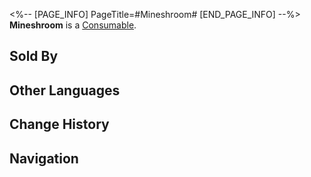 <%-- [PAGE_INFO]
PageTitle=#Mineshroom#
[END_PAGE_INFO] --%>
{{Item Infobox
|id          = 408411
|image       = Item Mineshroom.png
|type        = Consumable
|invCategory = Consumables
|rarity      = 2
|effect      = Upon use, increases ATK of all allies by 5% plus 170 for the next battle.
|description = Dry fungi prepared from the outworld civilization of Thalassa. This is a type of fungi that exists only at the bottom of Khalnoss' oceans, and harvesting it can be quite dangerous as mishandling may lead to explosions. It tastes good and is extremely nutritious, while its blast radius can reach two meters, making it a high quality food item and an extremely potent weapon.
|source1     = [[Procurement Point for Expired Parcels]]
}}
{{Description|''"I heard the military rations aboard the Yaoqing include dried mineshrooms. Not sure if that's true or not."''<br />''"Well, what can I say... using such a dangerous thing as food very much fits their stereotype..."''}}
'''Mineshroom''' is a [[Consumable]].

==Sold By==
{{Shop Availability}}

==Other Languages==
{{Other Languages
|en   = Mineshroom
|zhs  = 水雷蕈
|zht  = 水雷蕈
|ja   = 水雷キノコ
|ko   = 수뢰 버섯
|es   = Hongo explosivo
|fr   = Champimine
|ru   = Бомбовик
|th   = Mineshroom
|vi   = Nấm Thủy Lôi
|de   = Minenpilze
|id   = Mineshroom
|pt   = Cogumina
}}

==Change History==
{{Change History|2.0}}

==Navigation==
{{Consumable Navbox}}